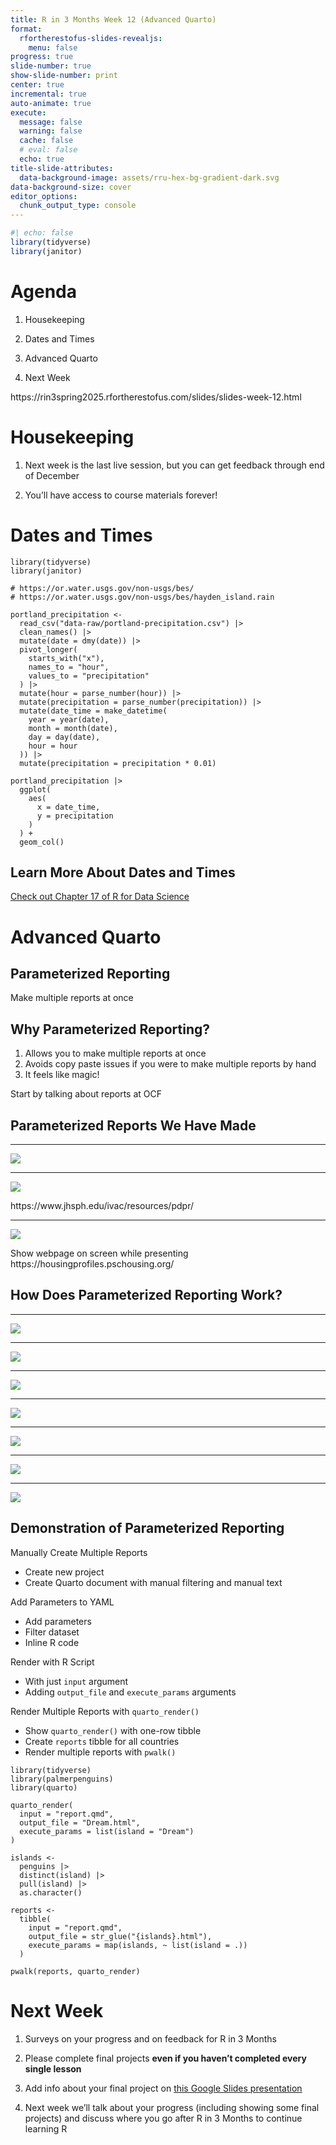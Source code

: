 ```yaml
---
title: R in 3 Months Week 12 (Advanced Quarto)
format:
  rfortherestofus-slides-revealjs:
    menu: false
progress: true
slide-number: true
show-slide-number: print
center: true
incremental: true
auto-animate: true
execute: 
  message: false
  warning: false
  cache: false
  # eval: false
  echo: true
title-slide-attributes:
  data-background-image: assets/rru-hex-bg-gradient-dark.svg
data-background-size: cover
editor_options: 
  chunk_output_type: console
---
```

  
```r
#| echo: false
library(tidyverse)
library(janitor)
```


# Agenda

1. Housekeeping

1. Dates and Times

1. Advanced Quarto

1. Next Week

::: {.notes}
https://rin3spring2025.rfortherestofus.com/slides/slides-week-12.html
:::
  
# Housekeeping
  
1. Next week is the last live session, but you can get feedback through end of December

1. You'll have access to course materials forever!

# Dates and Times {.inverse}

::: {.notes}
```
library(tidyverse)
library(janitor)

# https://or.water.usgs.gov/non-usgs/bes/
# https://or.water.usgs.gov/non-usgs/bes/hayden_island.rain

portland_precipitation <-
  read_csv("data-raw/portland-precipitation.csv") |>
  clean_names() |>
  mutate(date = dmy(date)) |>
  pivot_longer(
    starts_with("x"),
    names_to = "hour",
    values_to = "precipitation"
  ) |>
  mutate(hour = parse_number(hour)) |>
  mutate(precipitation = parse_number(precipitation)) |> 
  mutate(date_time = make_datetime(
    year = year(date),
    month = month(date),
    day = day(date),
    hour = hour
  )) |> 
  mutate(precipitation = precipitation * 0.01)

portland_precipitation |>
  ggplot(
    aes(
      x = date_time,
      y = precipitation
    )
  ) +
  geom_col()
```
:::

## Learn More About Dates and Times

[Check out Chapter 17 of R for Data Science](https://r4ds.hadley.nz/datetimes)

# Advanced Quarto {.inverse}

## Parameterized Reporting {.inverse}

::: {.notes}
Make multiple reports at once
:::

## Why Parameterized Reporting?

1. Allows you to make multiple reports at once
1. Avoids copy paste issues if you were to make multiple reports by hand
1. It feels like magic!

::: {.notes}
Start by talking about reports at OCF
:::

## Parameterized Reports We Have Made {.inverse}

---

![](assets/ivac-country-report-angola.png){height=700, fig-align="center"}

---

![](assets/ivac-country-reports.png){height=700, fig-align="center"}

::: {.notes}
https://www.jhsph.edu/ivac/resources/pdpr/
:::


---

![](assets/psc.png)

::: {.notes}
Show webpage on screen while presenting
https://housingprofiles.pschousing.org/
:::

## How Does Parameterized Reporting Work? {.inverse}

---

![](assets/parameterized-reporting-1.png)

---

![](assets/parameterized-reporting-2.png)

---

![](assets/parameterized-reporting-3.png)

---

![](assets/parameterized-reporting-4.png)

---

![](assets/parameterized-reporting-5.png)

---

![](assets/parameterized-reporting-6.png)

---

![](assets/parameterized-reporting-7.png)


## Demonstration of Parameterized Reporting {.inverse}

::: {.notes}
Manually Create Multiple Reports

- Create new project
- Create Quarto document with manual filtering and manual text

Add Parameters to YAML

- Add parameters
- Filter dataset
- Inline R code

Render with R Script

- With just `input` argument
- Adding `output_file` and `execute_params` arguments

Render Multiple Reports with `quarto_render()`

- Show `quarto_render()` with one-row tibble
- Create `reports` tibble for all countries
- Render multiple reports with `pwalk()`

```
library(tidyverse)
library(palmerpenguins)
library(quarto)

quarto_render(
  input = "report.qmd",
  output_file = "Dream.html",
  execute_params = list(island = "Dream")
)

islands <-
  penguins |>
  distinct(island) |>
  pull(island) |>
  as.character()

reports <-
  tibble(
    input = "report.qmd",
    output_file = str_glue("{islands}.html"),
    execute_params = map(islands, ~ list(island = .))
  )

pwalk(reports, quarto_render)
```
:::
  
# Next Week

1. Surveys on your progress and on feedback for R in 3 Months
  
1. Please complete final projects **even if you haven't completed every single lesson**

1. Add info about your final project on [this Google Slides presentation](https://docs.google.com/presentation/d/1K2wRaFVK_Fxut-WkaaqIesAEXk40W7OPqchgYmf-L1I/edit?usp=sharing)

1. Next week we'll talk about your progress (including showing some final projects) and discuss where you go after R in 3 Months to continue learning R


